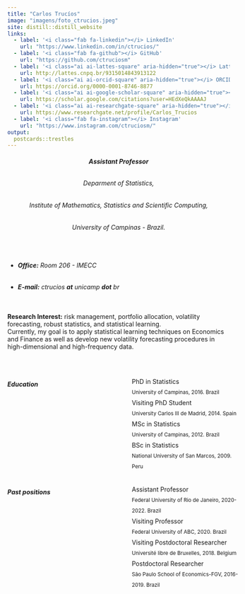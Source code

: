```yaml
---
title: "Carlos Trucíos"
image: "imagens/foto_ctrucios.jpeg"
site: distill::distill_website
links:
  - label: '<i class="fab fa-linkedin"></i> LinkedIn'
    url: "https://www.linkedin.com/in/ctrucios/"
  - label: '<i class="fab fa-github"></i> GitHub'
    url: "https://github.com/ctruciosm"
  - label: '<i class="ai ai-lattes-square" aria-hidden="true"></i> Lattes'
    url: http://lattes.cnpq.br/9315014843913122
  - label: '<i class="ai ai-orcid-square" aria-hidden="true"></i> ORCID'
    url: https://orcid.org/0000-0001-8746-8877
  - label: '<i class="ai ai-google-scholar-square" aria-hidden="true"></i> Google Scholar'
    url: https://scholar.google.com/citations?user=HEdXeQkAAAAJ
  - label: '<i class="ai ai-researchgate-square" aria-hidden="true"></i> Research Gate'
    url: https://www.researchgate.net/profile/Carlos_Trucios
  - label: '<i class="fab fa-instagram"></i> Instagram'
    url: "https://www.instagram.com/ctruciosm/"
output:
  postcards::trestles
---
```


<center>
<h6>**Assistant Professor** <br>
<h6>Deparment of Statistics, <br>
<h6>Institute of Mathematics, Statistics and Scientific Computing, <br>
<h6>University of Campinas - Brazil.</h6>
</center>

<br>

- <h6> **Office:** Room 206 - IMECC </h6>
- <h6> **E-mail:** ctrucios **at** unicamp **dot** br </h6>

<br>
**Research Interest:** risk management, portfolio allocation, volatility forecasting, robust statistics, and statistical learning. <br>
Currently, my goal is to apply statistical learning techniques on Economics and Finance as well as develop new volatility forecasting procedures in high-dimensional and high-frequency data. 

<br>

:::: {style="display: grid; grid-template-columns: 50% 50%; grid-column-gap: 30px; line-height: 1.5rem;"}

::: {}

##### Education

<i class="fa fa-graduation-cap" aria-hidden="true"></i> PhD in Statistics </br> <small> University of Campinas, 2016. Brazil </small> </br>
<i class="fa fa-graduation-cap" aria-hidden="true"></i> Visiting PhD Student </br> <small> University Carlos III de Madrid, 2014. Spain </small> </br>
<i class="fa fa-graduation-cap" aria-hidden="true"></i>   MSc in Statistics </br> <small> University of Campinas, 2012. Brazil </small>  </br>
<i class="fa fa-graduation-cap" aria-hidden="true"></i>   BSc in Statistics </br> <small> National University of San Marcos, 2009. Peru </small> 


:::

::: {}

##### Past positions


<i class="fa fa-graduation-cap" aria-hidden="true"></i> Assistant Professor </br> <small> Federal University of Rio de Janeiro,  2020-2022. Brazil </small> </br>
<i class="fa fa-graduation-cap" aria-hidden="true"></i> Visiting Professor </br> <small> Federal University of ABC,  2020. Brazil </small> </br>
<i class="fa fa-graduation-cap" aria-hidden="true"></i> Visiting Postdoctoral Researcher </br> <small> Université libre de Bruxelles,  2018. Belgium </small> </br>
<i class="fa fa-graduation-cap" aria-hidden="true"></i> Postdoctoral Researcher </br> <small> São Paulo School of Economics-FGV, 2016-2019. Brazil </small> 

:::
::::
